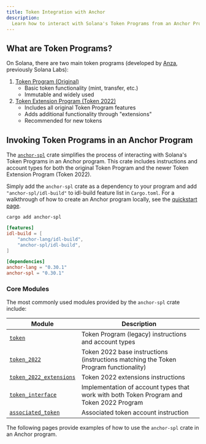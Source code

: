 ```yaml
---
title: Token Integration with Anchor
description:
  Learn how to interact with Solana's Token Programs from an Anchor Program.
---
```


## What are Token Programs?

On Solana, there are two main token programs (developed by
[Anza](https://www.anza.xyz/), previously Solana Labs):

1. [Token Program (Original)](https://github.com/solana-program/token)
   - Basic token functionality (mint, transfer, etc.)
   - Immutable and widely used
2. [Token Extension Program (Token 2022)](https://github.com/solana-program/token-2022)
   - Includes all original Token Program features
   - Adds additional functionality through "extensions"
   - Recommended for new tokens

## Invoking Token Programs in an Anchor Program

The [`anchor-spl`](https://github.com/coral-xyz/anchor/tree/v0.30.1/spl) crate
simplifies the process of interacting with Solana's Token Programs in an Anchor
program. This crate includes instructions and account types for both the
original Token Program and the newer Token Extension Program (Token 2022).

Simply add the `anchor-spl` crate as a dependency to your program and add `"anchor-spl/idl-build"` to idl-build feature list in `Cargo.toml`. For a
walkthrough of how to create an Anchor program locally, see the
[quickstart page](/docs/quickstart/local).

```shell title="Terminal"
cargo add anchor-spl
```

```toml title="Cargo.toml"
[features]
idl-build = [
    "anchor-lang/idl-build",
    "anchor-spl/idl-build",
]

[dependencies]
anchor-lang = "0.30.1"
anchor-spl = "0.30.1"
```

### Core Modules

The most commonly used modules provided by the `anchor-spl` crate include:

| Module                                                                                                    | Description                                                                              |
| --------------------------------------------------------------------------------------------------------- | ---------------------------------------------------------------------------------------- |
| [`token`](https://github.com/coral-xyz/anchor/blob/v0.30.1/spl/src/token.rs)                              | Token Program (legacy) instructions and account types                                    |
| [`token_2022`](https://github.com/coral-xyz/anchor/blob/v0.30.1/spl/src/token_2022.rs)                    | Token 2022 base instructions (instructions matching the Token Program functionality)     |
| [`token_2022_extensions`](https://github.com/coral-xyz/anchor/tree/v0.30.1/spl/src/token_2022_extensions) | Token 2022 extensions instructions                                                       |
| [`token_interface`](https://github.com/coral-xyz/anchor/blob/v0.30.1/spl/src/token_interface.rs)          | Implementation of account types that work with both Token Program and Token 2022 Program |
| [`associated_token`](https://github.com/coral-xyz/anchor/blob/v0.30.1/spl/src/associated_token.rs)        | Associated token account instruction                                                     |

The following pages provide examples of how to use the `anchor-spl` crate in an
Anchor program.
